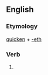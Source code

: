 ==English==

===Etymology===
[[quicken]] + [[-eth]]

===Verb===
{{head|en|verb form}}

# {{en-archaic third-person singular of|quicken}}